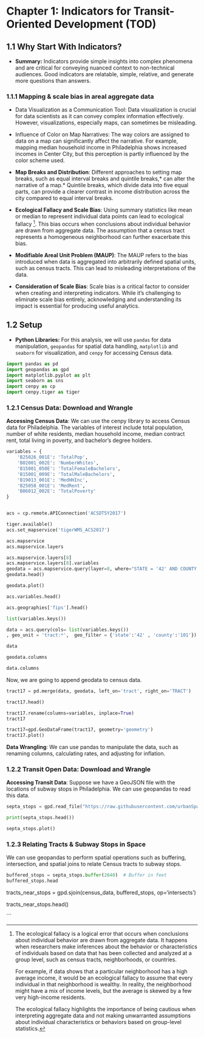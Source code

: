 # Chapter 1: Indicators for Transit-Oriented Development (TOD)

## 1.1 Why Start With Indicators?

- **Summary:** Indicators provide simple insights into complex phenomena and are critical for conveying nuanced context to non-technical audiences. Good indicators are relatable, simple, relative, and generate more questions than answers.



### 1.1.1 Mapping & scale bias in areal aggregate data

- Data Visualization as a Communication Tool: Data visualization is crucial for data scientists as it can convey complex information effectively. However, visualizations, especially maps, can sometimes be misleading.

- Influence of Color on Map Narratives: The way colors are assigned to data on a map can significantly affect the narrative. For example, mapping median household income in Philadelphia shows increased incomes in Center City, but this perception is partly influenced by the color scheme used.

- **Map Breaks and Distribution**: Different approaches to setting map breaks, such as equal interval breaks and quintile breaks,* can alter the narrative of a map.* Quintile breaks, which divide data into five equal parts, can provide a clearer contrast in income distribution across the city compared to equal interval breaks.

- **Ecological Fallacy and Scale Bias**: Using summary statistics like mean or median to represent individual data points can lead to ecological fallacy [^1]. This bias occurs when conclusions about individual behavior are drawn from aggregate data. The assumption that a census tract represents a homogeneous neighborhood can further exacerbate this bias.

- **Modifiable Areal Unit Problem (MAUP)**: The MAUP refers to the bias introduced when data is aggregated into arbitrarily defined spatial units, such as census tracts. This can lead to misleading interpretations of the data.

- **Consideration of Scale Bias**: Scale bias is a critical factor to consider when creating and interpreting indicators. While it's challenging to eliminate scale bias entirely, acknowledging and understanding its impact is essential for producing useful analytics.

[^1]: 

The ecological fallacy is a logical error that occurs when conclusions about individual behavior are drawn from aggregate data. It happens when researchers make inferences about the behavior or characteristics of individuals based on data that has been collected and analyzed at a group level, such as census tracts, neighborhoods, or countries.

    For example, if data shows that a particular neighborhood has a high average income, it would be an ecological fallacy to assume that every individual in that neighborhood is wealthy. In reality, the neighborhood might have a mix of income levels, but the average is skewed by a few very high-income residents.

    The ecological fallacy highlights the importance of being cautious when interpreting aggregate data and not making unwarranted assumptions about individual characteristics or behaviors based on group-level statistics.



## 1.2 Setup

- **Python Libraries:** For this analysis, we will use `pandas` for data manipulation, `geopandas` for spatial data handling, `matplotlib` and `seaborn` for visualization, and `cenpy` for accessing Census data.

```python
import pandas as pd
import geopandas as gpd
import matplotlib.pyplot as plt
import seaborn as sns
import cenpy as cp
import cenpy.tiger as tiger

```





### 1.2.1 Census Data: Download and Wrangle

**Accessing Census Data**: We can use the cenpy library to access Census data for Philadelphia. The variables of interest include total population, number of white residents, median household income, median contract rent, total living in poverty, and bachelor's degree holders.


```python

variables = {
    'B25026_001E': 'TotalPop',
    'B02001_002E': 'NumberWhites',
    'B15001_050E': 'TotalFemaleBachelors',
    'B15001_009E': 'TotalMaleBachelors',
    'B19013_001E': 'MedHHInc',
    'B25058_001E': 'MedRent',
    'B06012_002E': 'TotalPoverty'
}



```




```python
acs = cp.remote.APIConnection('ACSDT5Y2017')

```

```python

tiger.available()
acs.set_mapservice('tigerWMS_ACS2017')

```



```python
acs.mapservice
acs.mapservice.layers
```


```python
acs.mapservice.layers[8]
acs.mapservice.layers[8].variables
geodata = acs.mapservice.query(layer=8, where="STATE = '42' AND COUNTY = '101'")
geodata.head()

```

```python
geodata.plot()
```

```python
acs.variables.head()

```



```python
acs.geographies['fips'].head()

```

```python

list(variables.keys())
```


```python

data = acs.query(cols= list(variables.keys())
, geo_unit = 'tract:*',  geo_filter = {'state':'42' , 'county':'101'})

data
```




```python
geodata.columns
```

```python
data.columns
```


Now, we are going to append geodata to census data.

```python
tract17 = pd.merge(data, geodata, left_on='tract', right_on='TRACT')

tract17.head()
```


```python

tract17.rename(columns=variables, inplace=True)
tract17

```



```python
tract17=gpd.GeoDataFrame(tract17, geometry='geometry')
tract17.plot()
```








**Data Wrangling**: We can use pandas to manipulate the data, such as renaming columns, calculating rates, and adjusting for inflation.



### 1.2.2 Transit Open Data: Download and Wrangle

**Accessing Transit Data**: Suppose we have a GeoJSON file with the locations of subway stops in Philadelphia. We can use geopandas to read this data.

```python
septa_stops = gpd.read_file("https://raw.githubusercontent.com/urbanSpatial/Public-Policy-Analytics-Landing/0c6e18b06d1675858dff1741a9e4a363bfa761db/DATA/Chapter1/PHL_CT00.geojson", geometry='geometry')

print(septa_stops.head())
```

```python

septa_stops.plot()
```

### 1.2.3 Relating Tracts & Subway Stops in Space

We can use geopandas to perform spatial operations such as buffering, intersection, and spatial joins to relate Census tracts to subway stops.


```python
buffered_stops = septa_stops.buffer(2640)  # Buffer in feet
buffered_stops.head
```





tracts_near_stops = gpd.sjoin(census_data, buffered_stops, op='intersects')


tracts_near_stops.head()

```



